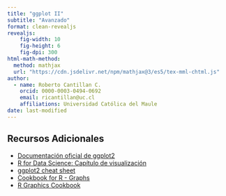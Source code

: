 ```yaml
---
title: "ggplot II"
subtitle: "Avanzado"
format: clean-revealjs
revealjs:
    fig-width: 10
    fig-height: 6
    fig-dpi: 300
html-math-method:
  method: mathjax
  url: "https://cdn.jsdelivr.net/npm/mathjax@3/es5/tex-mml-chtml.js"
author:
  - name: Roberto Cantillan C. 
    orcid: 0000-0003-0494-0692
    email: ricantillan@uc.cl
    affiliations: Universidad Católica del Maule
date: last-modified
---
```






## Recursos Adicionales

- [Documentación oficial de ggplot2](https://ggplot2.tidyverse.org/)
- [R for Data Science: Capítulo de visualización](https://r4ds.had.co.nz/data-visualisation.html)
- [ggplot2 cheat sheet](https://github.com/rstudio/cheatsheets/blob/master/data-visualization-2.1.pdf)
- [Cookbook for R - Graphs](http://www.cookbook-r.com/Graphs/)
- [R Graphics Cookbook](https://r-graphics.org/)


